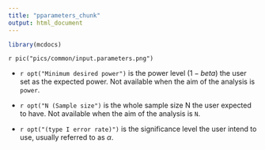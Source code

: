 ```yaml
---
title: "pparameters_chunk"
output: html_document
---
```



```r
library(mcdocs)

```

`r pic("pics/common/input.parameters.png")`

* `r opt("Minimum desired power")` is the power level ($1-beta$) the user set as the expected power. Not available when the aim of the analysis is `power`.
* `r opt("N (Sample size")` is the whole sample size N the user expected to have. Not available when the aim of the analysis is `N`.

* `r opt("(type I error rate)")` is the significance level the user intend to use, usually referred to as $\alpha$.


